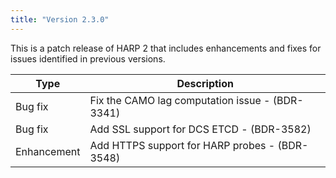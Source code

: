 ```yaml
---
title: "Version 2.3.0"
---
```


This is a patch release of HARP 2 that includes enhancements and fixes for issues identified
in previous versions.

| Type | Description |
| ---- |------------ |
| Bug fix     | Fix the CAMO lag computation issue - (BDR-3341) |
| Bug fix     | Add SSL support for DCS ETCD - (BDR-3582)       |
| Enhancement | Add HTTPS support for HARP probes - (BDR-3548)  |
